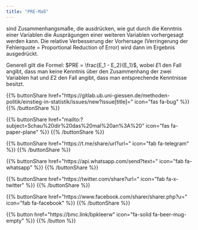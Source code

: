 ```yaml
---
title: "PRE-Maß"
---
```


sind Zusammenhangsmaße, die ausdrücken, wie gut durch die Kenntnis einer Variablen die Ausprägungen einer weiteren Variablen vorhergesagt werden kann. Die relative Verbesserung der Vorhersage (Verringerung der Fehlerquote = Proportional Reduction of Error) wird dann im Ergebnis ausgedrückt.

Generell gilt die Formel: $PRE = \frac{E_1 - E_2}{E_1}$, wobei $E1$ den Fall angibt, dass man keine Kenntnis über den Zusammenhang der zwei Variablen hat und $E2$ den Fall angibt, dass man entsprechende Kenntnisse besitzt.

{{% buttonShare href=\"https\:\/\/gitlab.ub.uni-giessen.de\/methoden-politik\/einstieg-in-statistik\/issues\/new?issue[title]=\" icon=\"fas fa-bug\" %}} {{% /buttonShare %}} 

{{% buttonShare href=\"mailto\:?subject=Schau\%20dir\%20das\%20mal\%20an\%3A\%20\" icon=\"fas fa-paper-plane\" %}} {{% /buttonShare %}}

{{% buttonShare href=\"https\:\/\/t.me\/share\/url?url=\" icon=\"fab fa-telegram\" %}} {{% /buttonShare %}}

{{% buttonShare href=\"https\:\/\/api.whatsapp.com\/send?text=\" icon=\"fab fa-whatsapp\" %}} {{% /buttonShare %}}

{{% buttonShare href=\"https\:\/\/twitter.com\/share?url=\" icon=\"fab fa-x-twitter\" %}} {{% /buttonShare %}}

{{% buttonShare href=\"https\:\/\/www.facebook.com\/sharer\/sharer.php?u=\" icon=\"fab fa-facebook\" %}} {{% /buttonShare %}}

{{% button href=\"https\:\/\/bmc.link\/bpkleerw\" icon=\"fa-solid fa-beer-mug-empty\" %}} {{% /button %}}
